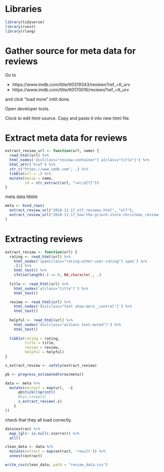# Libraries

```r
library(tidyverse)
library(rvest)
library(rlang)
```

# Gather source for meta data for reviews

Go to 

- https://www.imdb.com/title/tt0319343/reviews?ref_=tt_urv
- https://www.imdb.com/title/tt0170016/reviews?ref_=tt_urv

and click "load more" intill done.

Open developer tools.

Clock to edit html source. Copy and paste it into new html file. 

# Extract meta data for reviews

```r
extract_review_url <- function(url, name) {
  read_html(url) %>%
  html_nodes('div[class="review-container"] a[class="title"]') %>%
  html_attr('href') %>%
  str_c("https://www.imdb.com", .) %>%
  tibble(url = .) %>%
  mutate(movie = name,
         id = str_extract(url, "rw\\d{7}"))
}
```

meta data tibble

```r
meta <- bind_rows(
  extract_review_url("2018-11-17_elf_reviews.html", "elf"),
  extract_review_url("2018-11-17_how-the-grinch-stole-christmas_reviews.html", "grinch")
)
```

# Extracting reviews

```r
extract_review <- function(url) {
  rating <- read_html(url) %>%
    html_nodes('span[class="rating-other-user-rating"] span') %>%
    .[1] %>%
    html_text() %>%
    ifelse(length(.) == 0, NA_character_, .)
  
  title <- read_html(url) %>%
    html_nodes('a[class="title"]') %>%
    html_text()

  review <- read_html(url) %>%
    html_nodes('div[class="text show-more__control"]') %>%
    html_text()
  
  helpful <- read_html(url) %>%
    html_nodes('div[class="actions text-muted"]') %>%
    html_text()
  
  tibble(rating = rating,
         title = title,
         review = review,
         helpful = helpful)
}
```

```r
s_extract_review <- safely(extract_review)

pb <- progress_estimated(nrow(meta))

data <- meta %>%
  mutate(extract = map(url,  ~{
      pb$tick()$print()
      #Sys.sleep(5)
      s_extract_review(.x)
    }
))
```

check that they all load correctly.

```r
data$extract %>%
  map_lgl(~ is.null(.x$error)) %>%
  all()
```


```r
clean_data <- data %>%
  mutate(extract = map(extract, 'result')) %>%
  unnest(extract)
```

```r
write_csv(clean_data, path = "review_data.csv")
```

